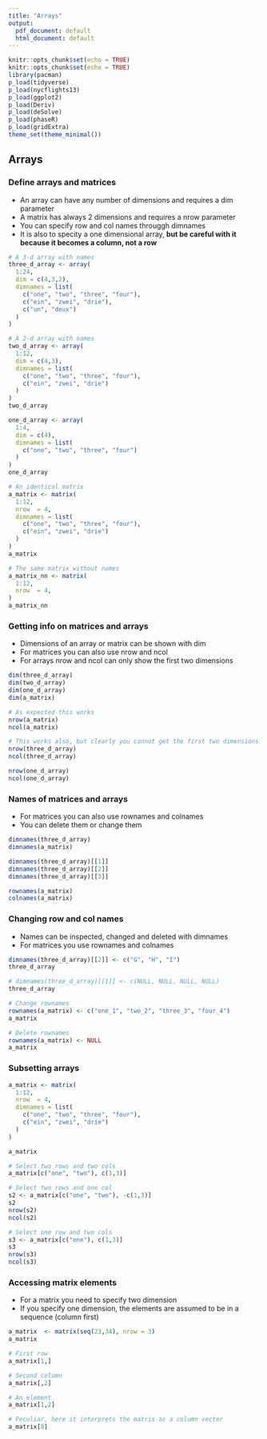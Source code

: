 ```yaml
---
title: "Arrays"
output:
  pdf_document: default
  html_document: default
---
```


```r
knitr::opts_chunk$set(echo = TRUE)
knitr::opts_chunk$set(echo = TRUE)
library(pacman)
p_load(tidyverse)
p_load(nycflights13)
p_load(ggplot2)
p_load(Deriv)
p_load(deSolve)
p_load(phaseR)
p_load(gridExtra)
theme_set(theme_minimal())
```

## Arrays

### Define arrays and matrices

- An array can have any number of dimensions and requires a dim parameter
- A matrix has always 2 dimensions and requires a nrow  parameter
- You can specify row and col names througgh dimnames 
- It is also to specity a one dimensional array, **but be careful with it because it becomes a column, not a row** 

```r

# A 3-d array with names
three_d_array <- array(
  1:24,
  dim = c(4,3,2),
  dimnames = list(
    c("one", "two", "three", "four"),
    c("ein", "zwei", "drie"),
    c("un", "deux")
  )
)

# A 2-d array with names
two_d_array <- array(
  1:12,
  dim = c(4,3),
  dimnames = list(
    c("one", "two", "three", "four"),
    c("ein", "zwei", "drie")
  )
)
two_d_array

one_d_array <- array(
  1:4,
  dim = c(4),
  dimnames = list(
    c("one", "two", "three", "four")
  )
)
one_d_array

# An identical matrix 
a_matrix <- matrix(
  1:12,
  nrow  = 4,
  dimnames = list(
    c("one", "two", "three", "four"),
    c("ein", "zwei", "drie")
  )
)
a_matrix 

# The same matrix without names 
a_matrix_nn <- matrix(
  1:12,
  nrow  = 4,
) 
a_matrix_nn
```


### Getting info on matrices and arrays

- Dimensions of an array or matrix can be shown with dim
- For matrices you can also use nrow and ncol
- For arrays nrow and ncol can only show the first two dimensions 

```r

dim(three_d_array)
dim(two_d_array)
dim(one_d_array)
dim(a_matrix)

# As expected this works
nrow(a_matrix)
ncol(a_matrix)

# This works also, but clearly you cannot get the first two dimensions
nrow(three_d_array)
ncol(three_d_array)

nrow(one_d_array)
ncol(one_d_array)


```

### Names of matrices and arrays

- For matrices you can also use rownames and colnames
- You can delete them or change them

```r
dimnames(three_d_array)
dimnames(a_matrix)

dimnames(three_d_array)[[1]]
dimnames(three_d_array)[[2]] 
dimnames(three_d_array)[[3]] 

rownames(a_matrix)
colnames(a_matrix)

```


### Changing row and col names

- Names can be inspected, changed and deleted with dimnames
- For matrices you use rownames and colnames

```r

dimnames(three_d_array)[[2]] <- c("G", "H", "I")
three_d_array

# dimnames(three_d_array)[[1]] <- c(NULL, NULL, NULL, NULL)
three_d_array

# Change rownames
rownames(a_matrix) <- c("one_1", "two_2", "three_3", "four_4")
a_matrix

# Delete rownames
rownames(a_matrix) <- NULL
a_matrix
```



### Subsetting arrays
```r

a_matrix <- matrix(
  1:12,
  nrow  = 4,
  dimnames = list(
    c("one", "two", "three", "four"),
    c("ein", "zwei", "drie")
  )
)

a_matrix 

# Select two rows and two cols
a_matrix[c("one", "two"), c(1,3)]

# Select two rows and one col
s2 <- a_matrix[c("one", "two"), -c(1,3)]
s2
nrow(s2)
ncol(s2)

# Select one row and two cols
s3 <- a_matrix[c("one"), c(1,3)]
s3
nrow(s3)
ncol(s3)
```

### Accessing matrix elements

- For a matrix you need to specify two dimension
- If you specify one dimension, the elements are assumed to be in a sequence (column first)


```r
a_matrix  <- matrix(seq(23,34), nrow = 3)
a_matrix

# First row
a_matrix[1,]

# Second column
a_matrix[,2]

# An element
a_matrix[1,2]

# Peculiar, here it interprets the matris as a column vector
a_matrix[8]

```


